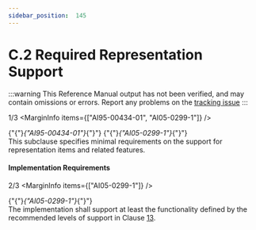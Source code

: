```yaml
---
sidebar_position:  145
---
```


# C.2 Required Representation Support

:::warning
This Reference Manual output has not been verified,
and may contain omissions or errors.
Report any problems on the [tracking issue](https://github.com/ada-lang-io/ada-lang-io/issues/20)
:::


<MarginText>1/3</MarginText>
<MarginInfo items={["AI95-00434-01", "AI05-0299-1"]} />
<p>{"{"}<em>{"AI95-00434-01"}</em>{"}"} {"{"}<em>{"AI05-0299-1"}</em>{"}"} <br />This subclause specifies minimal requirements on the support for representation items and related features. <br /></p>


#### Implementation Requirements

<MarginText>2/3</MarginText>
<MarginInfo items={["AI05-0299-1"]} />
<p>{"{"}<em>{"AI05-0299-1"}</em>{"}"} <br />The implementation shall support at least the functionality defined by the recommended levels of support in Clause <a href="../AA-13/">13</a>. <br /></p>

